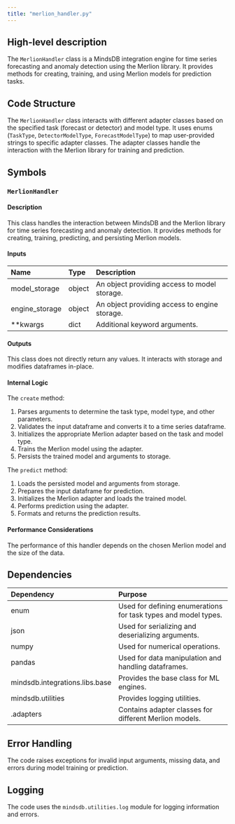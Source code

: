 ```yaml
---
title: "merlion_handler.py"
---
```


## High-level description
The `MerlionHandler` class is a MindsDB integration engine for time series forecasting and anomaly detection using the Merlion library. It provides methods for creating, training, and using Merlion models for prediction tasks.

## Code Structure
The `MerlionHandler` class interacts with different adapter classes based on the specified task (forecast or detector) and model type. It uses enums (`TaskType`, `DetectorModelType`, `ForecastModelType`) to map user-provided strings to specific adapter classes. The adapter classes handle the interaction with the Merlion library for training and prediction.

## Symbols

### `MerlionHandler`
#### Description
This class handles the interaction between MindsDB and the Merlion library for time series forecasting and anomaly detection. It provides methods for creating, training, predicting, and persisting Merlion models.

#### Inputs
| Name | Type | Description |
|:-----|:-----|:------------|
| model_storage | object | An object providing access to model storage. |
| engine_storage | object | An object providing access to engine storage. |
| **kwargs | dict | Additional keyword arguments. |

#### Outputs
This class does not directly return any values. It interacts with storage and modifies dataframes in-place.

#### Internal Logic
The `create` method:
1. Parses arguments to determine the task type, model type, and other parameters.
2. Validates the input dataframe and converts it to a time series dataframe.
3. Initializes the appropriate Merlion adapter based on the task and model type.
4. Trains the Merlion model using the adapter.
5. Persists the trained model and arguments to storage.

The `predict` method:
1. Loads the persisted model and arguments from storage.
2. Prepares the input dataframe for prediction.
3. Initializes the Merlion adapter and loads the trained model.
4. Performs prediction using the adapter.
5. Formats and returns the prediction results.

#### Performance Considerations
The performance of this handler depends on the chosen Merlion model and the size of the data.

## Dependencies
| Dependency | Purpose |
|:-----------|:--------|
| enum | Used for defining enumerations for task types and model types. |
| json | Used for serializing and deserializing arguments. |
| numpy | Used for numerical operations. |
| pandas | Used for data manipulation and handling dataframes. |
| mindsdb.integrations.libs.base | Provides the base class for ML engines. |
| mindsdb.utilities | Provides logging utilities. |
| .adapters | Contains adapter classes for different Merlion models. |

## Error Handling
The code raises exceptions for invalid input arguments, missing data, and errors during model training or prediction.

## Logging
The code uses the `mindsdb.utilities.log` module for logging information and errors.
